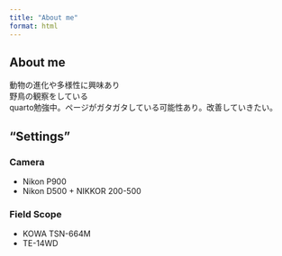 ---
title: "About me"
format: html
---

## About me
動物の進化や多様性に興味あり<br>
野鳥の観察をしている<br>
quarto勉強中。ページがガタガタしている可能性あり。改善していきたい。

## "Settings"
### Camera
 - Nikon P900
 - Nikon D500 + NIKKOR 200-500

### Field Scope
 - KOWA TSN-664M
 - TE-14WD